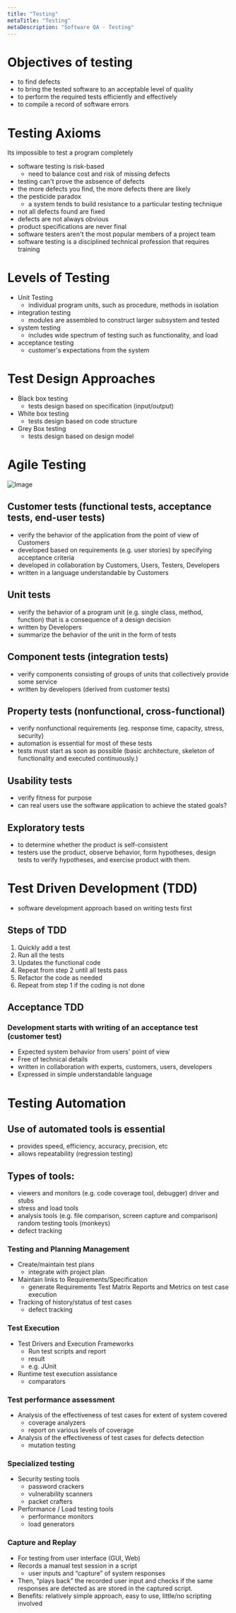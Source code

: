 ```yaml
---
title: "Testing"
metaTitle: "Testing"
metaDescription: "Software QA - Testing"
---
```


# Objectives of testing
- to find defects
- to bring the tested software to an acceptable level of quality
- to perform the required tests efficiently and effectively
- to compile a record of software errors

# Testing Axioms
Its impossible to test a program completely
- software testing is risk-based
    - need to balance cost and risk of missing defects
- testing can't prove the asbsence of defects
- the more defects you find, the more defects there are likely
- the pesticide paradox
    - a system tends to build resistance to a particular testing technique
- not all defects found are fixed
- defects are not always obvious
- product specifications are never final
- software testers aren't the most popular members of a project team
- software testing is a disciplined technical profession that requires training

# Levels of Testing

- Unit Testing
    - individual program units, such as procedure, methods in isolation
- integration testing
    - modules are assembled to construct larger subsystem and tested
- system testing
    - includes wide spectrum of testing such as functionality, and load
- acceptance testing
    - customer's expectations from the system

# Test Design Approaches

- Black box testing
    - tests design based on specification (input/output)
- White box testing
    - tests design based on code structure
- Grey Box testing
    - tests design based on design model

# Agile Testing

![Image](http://xunitpatterns.com/Kinds%20of%20Tests.gif)

## Customer tests (functional tests, acceptance tests, end-user tests)
- verify the behavior of the application from the point of view of Customers
- developed based on requirements (e.g. user stories) by specifying acceptance criteria
- developed in collaboration by Customers, Users, Testers, Developers
- written in a language understandable by Customers
## Unit tests 
- verify the behavior of a program unit (e.g. single class, method, function) that is a consequence of a design decision
- written by Developers
- summarize the behavior of the unit in the form of tests
## Component tests (integration tests)
- verify components consisting of groups of units that collectively provide some service
- written by developers (derived from customer tests)
## Property tests (nonfunctional, cross-functional)
- verify nonfunctional requirements (eg. response time, capacity, stress, security)
- automation is essential for most of these tests
- tests must start as soon as possible (basic architecture, skeleton of functionality and executed continuously.)
## Usability tests
- verify fitness for purpose
- can real users use the software application to achieve the stated goals?
## Exploratory tests
- to determine whether the product is self-consistent
- testers use the product, observe behavior, form hypotheses, design tests to verify hypotheses, and exercise product with them.

# Test Driven Development (TDD)

- software development approach based on writing tests first

## Steps of TDD

1. Quickly add a test
2. Run all the tests
3. Updates the functional code
4. Repeat from step 2 until all tests pass
5. Refactor the code as needed
6. Repeat from step 1 if the coding is not done

## Acceptance TDD
### Development starts with writing of an acceptance test (customer test)
- Expected system behavior from users' point of view
- Free of technical details
- written in collaboration with experts, customers, users, developers
- Expressed in simple understandable language

# Testing Automation

## Use of automated tools is essential
- provides speed, efficiency, accuracy, precision, etc 
- allows repeatability (regression testing)
## Types of tools:
- viewers and monitors (e.g. code coverage tool, debugger) driver
and stubs
- stress and load tools
- analysis tools (e.g. file comparison, screen capture and comparison) random testing tools (monkeys)
- defect tracking
### Testing and Planning Management
- Create/maintain test plans
    - integrate with project plan
- Maintain links to Requirements/Specification
    - generate Requirements Test Matrix Reports and Metrics on test case execution
- Tracking of history/status of test cases
    - defect tracking
### Test Execution
- Test Drivers and Execution Frameworks
    - Run test scripts and report
    - result
    - e.g. JUnit
- Runtime test execution assistance
    - comparators

### Test performance assessment
- Analysis of the effectiveness of test cases for extent of system covered
    - coverage analyzers
    - report on various levels of coverage
- Analysis of the effectiveness of test cases for defects detection
    - mutation testing

### Specialized testing
- Security testing tools
    - password crackers
    - vulnerability scanners
    - packet crafters
- Performance / Load testing tools
    - performance monitors
    - load generators

### Capture and Replay
- For testing from user interface (GUI, Web)
- Records a manual test session in a script
    - user inputs and “capture” of system responses
- Then, “plays back” the recorded user input and checks if the same responses are detected as are stored in the captured script.
- Benefits: relatively simple approach, easy to use, little/no scripting involved

